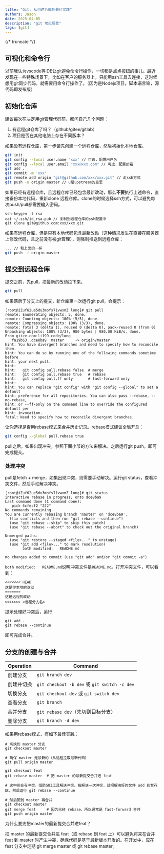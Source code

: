 ```yaml
---
title: "Git: 从创建仓库到最佳实践"
authors: Jason
date: 2025-04-05
description: "git 常见场景"
tags: [git]
---
```



{/* truncate */}

## 可视化和命令行

以前我认为vscode等IDE让git避免命令行操作，一切都是点点按钮的事儿。最近发现在一些特殊场景下，比如在客户的服务器上，只能用ssh工具去连接，这时候想用git同步代码，就需要用命令行操作了。（因为是Nodejs项目，脚本语言嘛，源代码即发布版）

## 初始化仓库

建议每次在决定用git管理代码前，都问自己几个问题：

1. 有远程git仓库了吗？（github/gitee/gitlab）
2. 项目是否在其他电脑上存在不同版本？

如果没有远程仓库，第一步请先创建一个远程仓库，然后初始化本地仓库。

```bash
git init
git config --local user.name "xxx" // 可选，配置用户名
git config --local user.email "xxx@xxx.com" // 可选，配置邮箱
git add .
git commit -m 'xxx'
git remote add origin "git@github.com/xxx/xxx.git" // 走ssh方式
git push -u origin master // u是upstream的意思
```

如果已经有远程仓库，且远程仓库已经包含最新改动，那么**不要**执行上述命令，直接备份本地代码，重新clone 远程仓库。clone的时候选择ssh方式，可以避免每次push/pull都需要输入密码。

```
ssh-keygen -t rsa
cat ~/.ssh/id_rsa.pub // 复制到远程仓库的ssh配置中
git clone git@github.com:xxx/xxx.git
```

如果有远程仓库，但是只有本地代码包含最新改动（这种情况发生在直接在服务器上修改代码，且之前没有被git管理），则强制推送到远程仓库：

```bash
... // 和上面的一样
git push -f origin master
```

## 提交到远程仓库

提交之前，先pull，把最新的改动拉下来。

```bash
git pull
```

如果落后于分支上的提交，新仓库第一次运行git pull，会提示：

```
[root@iZuf62ue5du3mofs71vwxmZ long]# git pull
remote: Enumerating objects: 5, done.
remote: Counting objects: 100% (5/5), done.
remote: Compressing objects: 100% (3/3), done.
remote: Total 3 (delta 1), reused 0 (delta 0), pack-reused 0 (from 0)
Unpacking objects: 100% (3/3), 980 bytes | 980.00 KiB/s, done.
From gitee.com:li199-code/long
   fa19b63..dce8ba9  master     -> origin/master
hint: You have divergent branches and need to specify how to reconcile them.
hint: You can do so by running one of the following commands sometime before
hint: your next pull:
hint:
hint:   git config pull.rebase false  # merge
hint:   git config pull.rebase true   # rebase
hint:   git config pull.ff only       # fast-forward only
hint:
hint: You can replace "git config" with "git config --global" to set a default
hint: preference for all repositories. You can also pass --rebase, --no-rebase,
hint: or --ff-only on the command line to override the configured default per
hint: invocation.
fatal: Need to specify how to reconcile divergent branches.
```

让你选择是否用rebase模式来合并历史记录。rebase模式建议全局开启：

```bash
git config --global pull.rebase true
```

pull之后，如果出现冲突，参照下面小节的方法来解决。之后运行git push，即可完成提交。

### 处理冲突

pull是fetch + merge，如果出现冲突，则需要手动解决。运行git status，查看冲突文件，然后手动解决冲突。

```
[root@iZuf62ue5du3mofs71vwxmZ long]# git status
interactive rebase in progress; onto dce8ba9
Last command done (1 command done):
   pick 6cfecf2 "222"
No commands remaining.
You are currently rebasing branch 'master' on 'dce8ba9'.
  (fix conflicts and then run "git rebase --continue")
  (use "git rebase --skip" to skip this patch)
  (use "git rebase --abort" to check out the original branch)

Unmerged paths:
  (use "git restore --staged <file>..." to unstage)
  (use "git add <file>..." to mark resolution)
        both modified:   README.md

no changes added to commit (use "git add" and/or "git commit -a")
```

`both modified:   README.md`说明冲突文件是`README.md`。打开冲突文件，可以看到：

```
<<<<<<< HEAD
这是你本地的改动
=======
这是远程的改动
>>>>>>> <远程分支名>
```

提示处理好冲突后，运行

```
git add .
git rebase --continue
```

即可完成合并。

## 分支的创建与合并

| Operation  | Command                                      |
| ---------- | -------------------------------------------- |
| 创建分支   | `git branch dev`                             |
| 创建并切换 | `git checkout -b dev` 或 `git switch -c dev` |
| 切换分支   | `git checkout dev` 或 `git switch dev`       |
| 查看分支   | `git branch`                                 |
| 合并分支   | `git rebase dev`（先切到目标分支）           |
| 删除分支   | `git branch -d dev`                          |

如果用rebase模式，有如下最佳实践：

```
# 切换到 master 分支
git checkout master

# 确保 master 是最新的（从远程拉取最新代码）
git pull origin master

git checkout feat
git rebase master  # 把 master 的最新提交合并进 feat

# 这中间会有冲突，借助GUI工具解决冲突。每解决一次冲突，就把解决好的文件 add 到暂存区，然后运行 git rebase --continue

# 然后回到 master 再合并
git checkout master
git merge feat     # 因为已经 rebase，所以通常是 fast-forward 合并
git push origin master
```

<Callout type="info">
  <div>
   <p>为什么要先把master的最新提交合并进feat？</p>
   <p>把 master 的最新提交合并进 feat（或 rebase 到 feat 上）可以避免将来在合并 feat 到 master 时产生冲突，确保代码是基于最新版本开发的。在开发中，应在 feat 分支中定期 git merge master 或 git rebase master。</p>
  </div>
</Callout>